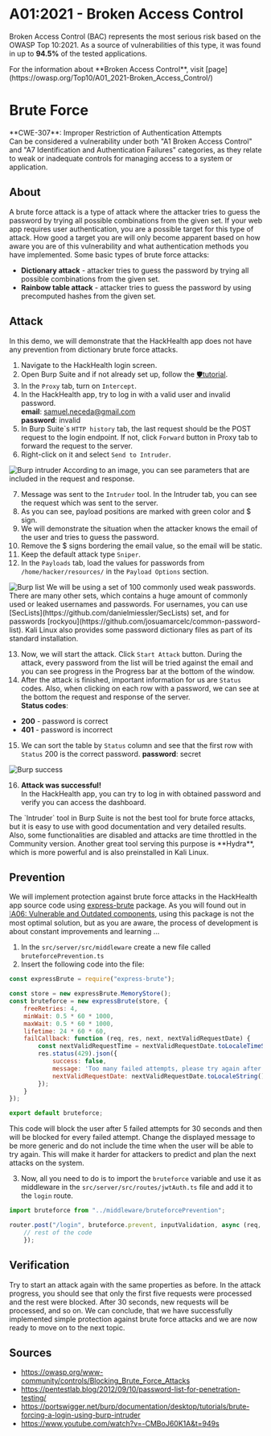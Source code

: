 
# A01:2021 - Broken Access Control
Broken Access Control (BAC) represents the most serious risk based on the OWASP Top 10:2021. As a source of vulnerabilities of this type, it
was found in up to **94.5%** of the tested applications.

<Callout type="info" emoji="ℹ️">
For the information about **Broken Access Control**, visit [page](https://owasp.org/Top10/A01_2021-Broken_Access_Control/)
</Callout>

# Brute Force
<Callout type="warning" emoji="🔍">
  **CWE-307**: Improper Restriction of Authentication Attempts <br />
    Can be considered a vulnerability under both "A1 Broken Access Control" and "A7 Identification and Authentication Failures" categories, as they relate to weak or inadequate controls for managing access to a system or application.
</Callout>

## About
A brute force attack is a type of attack where the attacker tries to guess the password by trying all possible combinations from the given set.
If your web app requires user authentication, you are a possible target for this type of attack.
How good a target you are will only become apparent based on how aware you are of this vulnerability and what authentication methods you have implemented.
Some basic types of brute force attacks:
- **Dictionary attack** - attacker tries to guess the password by trying all possible combinations from the given set.
- **Rainbow table attack** - attacker tries to guess the password by using precomputed hashes from the given set.


## Attack
In this demo, we will demonstrate that the HackHealth app does not have any prevention from dictionary brute force attacks.

1. Navigate to the HackHealth login screen.
2. Open Burp Suite and if not already set up, follow the [🛡️tutorial](/cybersecurity/tools/burpsuite).
3. In the `Proxy` tab, turn on `Intercept`.
4. In the HackHealth app, try to log in with a valid user and invalid password. <br/>
**email**: samuel.neceda@gmail.com <br/>
**password**: invalid <br/>
5. In Burp Suite\`s `HTTP history` tab, the last request should be the POST request to the login endpoint.
If not, click `Forward` button in Proxy tab to forward the request to the server.
6. Right-click on it and select `Send to Intruder`.
<Image src="/burpSuite/burp_intruder.png" alt="Burp intruder" width={1000} height={300}/>
According to an image, you can see parameters that are included in the request and response. <br/>

7. Message was sent to the `Intruder` tool. In the Intruder tab, you can see the request which was sent to the server.
8. As you can see, payload positions are marked with green color and $ sign.
9. We will demonstrate the situation when the attacker knows the email of the user and tries to guess the password.
10. Remove the $ signs bordering the email value, so the email will be static.
11. Keep the default attack type `Sniper`.
12. In the `Payloads` tab, load the values for passwords from `/home/hacker/resources/` in the `Payload Options` section.

<Image src="/burpSuite/burp_list.png" alt="Burp list" width={700} height={300}/>

<Callout emoji="💡">
    We will be using a set of 100 commonly used weak passwords. There are many other sets, which contains a huge amount of
    commonly used or leaked usernames and passwords.
    For usernames, you can use [SecLists](https://github.com/danielmiessler/SecLists) set, and for passwords
    [rockyou](https://github.com/josuamarcelc/common-password-list). Kali Linux also provides some password dictionary
    files as part of its standard installation.
</Callout>

13. Now, we will start the attack. Click `Start Attack` button.
During the attack, every password from the list will be tried against the email and you can see progress in the Progress bar at the bottom of the window.
14. After the attack is finished, important information for us are `Status` codes. Also, when clicking on each row with a password, we can see at the bottom the request and response of the server. <br />
**Status codes**:
- **200** - password is correct
- **401** - password is incorrect
15. We can sort the table by `Status` column and see that the first row with `Status` 200 is the correct password.
**password**: secret
<Image src="/burpSuite/burp_succ.png" alt="Burp success" width={1000} height={300}/>

16. **Attack was successful!** <br />
In the HackHealth app, you can try to log in with obtained password and verify you can access the dashboard.

<Callout emoji="💡">
    The `Intruder` tool in Burp Suite is not the best tool for brute force attacks, but it is easy to use with good
    documentation and very detailed results.
    Also, some functionalities are disabled and attacks are time throttled in the Community version. Another great tool
    serving this purpose is **Hydra**, which is more powerful and is also preinstalled in Kali Linux.
</Callout>

## Prevention
We will implement protection against brute force attacks in the HackHealth app source code using [express-brute](https://www.npmjs.com/package/express-brute) package.
<Callout type="info" emoji="ℹ️">
    As you will found out in [❕A06: Vulnerable and Outdated components](/cybersecurity/a06/vulPackages), using this package is
    not the most optimal solution, but as you are aware, the process of development is about constant improvements and
    learning ...
</Callout>

1. In the `src/server/src/middleware` create a new file called `bruteforcePrevention.ts`
2. Insert the following code into the file:
```js filename="bruteforcePrevention.ts" copy showLineNumbers
const expressBrute = require("express-brute");

const store = new expressBrute.MemoryStore();
const bruteforce = new expressBrute(store, {
    freeRetries: 4,
    minWait: 0.5 * 60 * 1000,
    maxWait: 0.5 * 60 * 1000,
    lifetime: 24 * 60 * 60,
    failCallback: function (req, res, next, nextValidRequestDate) {
        const nextValidRequestTime = nextValidRequestDate.toLocaleTimeString();
        res.status(429).json({
            success: false,
            message: 'Too many failed attempts, please try again after 30 seconds at ' + nextValidRequestTime,
            nextValidRequestDate: nextValidRequestDate.toLocaleString()
        });
    }
});

export default bruteforce;
```

This code will block the user after 5 failed attempts for 30 seconds and then will be blocked for every failed attempt.
<Callout emoji="💡">
    Change the displayed message to be more generic and do not include the time when the user will be able to try again.
    This will make it harder for attackers to predict and plan the next attacks on the system.
</Callout>

3. Now, all you need to do is to import the `bruteforce` variable and use it as middleware in the `src/server/src/routes/jwtAuth.ts` file and add it to the `login` route.
```js filename="bruteforcePrevention.ts" copy showLineNumbers
import bruteforce from "../middleware/bruteforcePrevention";
```
```js filename="jwtAuth.ts"  copy showLineNumbers
router.post("/login", bruteforce.prevent, inputValidation, async (req, res) => {
    // rest of the code
    });
```

## Verification
Try to start an attack again with the same properties as before. In the attack progress, you should see that only the first five requests were processed and the rest were blocked.
After 30 seconds, new requests will be processed, and so on. We can conclude, that we have successfully implemented simple protection against brute force attacks and we are now ready to move on to the next topic.


## Sources
* https://owasp.org/www-community/controls/Blocking_Brute_Force_Attacks
* https://pentestlab.blog/2012/09/10/password-list-for-penetration-testing/
* https://portswigger.net/burp/documentation/desktop/tutorials/brute-forcing-a-login-using-burp-intruder
* https://www.youtube.com/watch?v=-CMBoJ60K1A&t=949s
